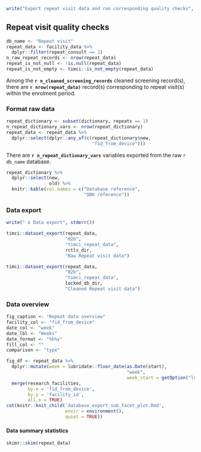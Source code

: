 ```r
write("Export repeat visit data and run corresponding quality checks", stderr())
```

## Repeat visit quality checks

```r
db_name <- "Repeat visit"
repeat_data <- facility_data %>%
  dplyr::filter(repeat_consult == 1)
n_raw_repeat_records <- nrow(repeat_data)
repeat_is_not_null <- !is.null(repeat_data)
repeat_is_not_empty <- timci::is_not_empty(repeat_data)
```

Among the **`r n_cleaned_screening_records`** cleaned screening record(s), there are **`r nrow(repeat_data)`** record(s) corresponding to repeat visit(s) within the enrolment period.

### Format raw data

```r
repeat_dictionary <- subset(dictionary, repeats == 1)
n_repeat_dictionary_vars <- nrow(repeat_dictionary)
repeat_data <- repeat_data %>% 
  dplyr::select(dplyr::any_of(c(repeat_dictionary$new,
                                "fid_from_device")))
```

There are **`r n_repeat_dictionary_vars`** variables exported from the raw `r db_name` database.

```r
repeat_dictionary %>%
  dplyr::select(new,
                old) %>%
  knitr::kable(col.names = c("Database reference",
                             "ODK reference"))
```

### Data export

```r
write(" o Data export", stderr())
```

```r
timci::dataset_export(repeat_data,
                      "02b",
                      "timci_repeat_data",
                      rctls_dir,
                      "Raw Repeat visit data")
```

```r
timci::dataset_export(repeat_data,
                      "02b",
                      "timci_repeat_data",
                      locked_db_dir,
                      "Cleaned Repeat visit data")
```

### Data overview

```r
fig_caption <- "Repeat data overview"
facility_col <- "fid_from_device"
date_col <- "week"
date_lbl <- "Weeks"
date_format <- "%b%y"
fill_col <- ""
comparison <- "type"
```

```r
fig_df <- repeat_data %>%
  dplyr::mutate(week = lubridate::floor_date(as.Date(start),
                                             "week",
                                             week_start = getOption("lubridate.week.start", 1))) %>%
  merge(research_facilities,
        by.x = 'fid_from_device',
        by.y = 'facility_id',
        all.x = TRUE)
cat(knitr::knit_child('database_export_sub_facet_plot.Rmd',
                      envir = environment(),
                      quiet = TRUE))
```

#### Data summary statistics

```r
skimr::skim(repeat_data)
```
